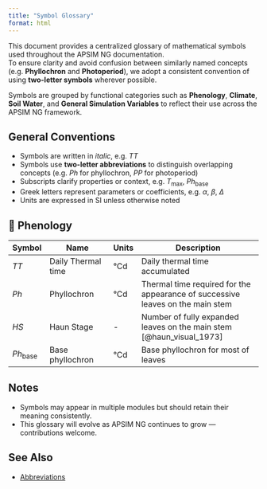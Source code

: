 ```yaml
---
title: "Symbol Glossary"
format: html
---
```


This document provides a centralized glossary of mathematical symbols used throughout the APSIM NG documentation.  
To ensure clarity and avoid confusion between similarly named concepts (e.g. **Phyllochron** and **Photoperiod**), we adopt a consistent convention of using **two-letter symbols** wherever possible.

Symbols are grouped by functional categories such as **Phenology**, **Climate**, **Soil Water**, and **General Simulation Variables** to reflect their use across the APSIM NG framework.

## General Conventions

- Symbols are written in *italic*, e.g. $TT$
- Symbols use **two-letter abbreviations** to distinguish overlapping concepts (e.g. $Ph$ for phyllochron, $PP$ for photoperiod)
- Subscripts clarify properties or context, e.g. $T_{\text{max}}$, $Ph_{\text{base}}$
- Greek letters represent parameters or coefficients, e.g. $\alpha$, $\beta$, $\Delta$
- Units are expressed in SI unless otherwise noted


## 🌱 Phenology

| Symbol         | Name                          | Units    | Description                                              |
|----------------|-------------------------------|----------|----------------------------------------------------------|
| $TT$           | Daily Thermal time                   | °Cd      | Daily thermal time accumulated                          |
| $Ph$           | Phyllochron                   | °Cd      | Thermal time required for the appearance of successive leaves on the main stem |
| $HS$           | Haun Stage                    | -        | Number of fully expanded leaves on the main stem [@haun_visual_1973]         |
| $Ph_{\text{base}}$ | Base phyllochron           | °Cd      | Base phyllochron for most of leaves                 |



## Notes

- Symbols may appear in multiple modules but should retain their meaning consistently.
- This glossary will evolve as APSIM NG continues to grow — contributions welcome.



## See Also

- [Abbreviations](abbreviations.qmd)
